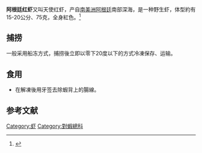 {{expand|time=2016-07-06T11:43:59+00:00}}
{{refimprove|time=2016-07-06T11:43:59+00:00}}
'''阿根廷红虾'''又叫天使红虾，产自[[南美洲|南美洲]][[阿根廷|阿根廷]]南部深海，是一种野生虾，体型約有15-20公分、75克，全身紅色。<ref>{{Cite web |url=http://www.sfgc.com.cn/html/scpgl/zby_1639_10.html |title=【自捕鱼】阿根廷红虾宝贝详情 |access-date=2016-07-06 |archive-url=https://web.archive.org/web/20160815035109/http://www.sfgc.com.cn/html/scpgl/zby_1639_10.html |archive-date=2016-08-15 |dead-url=yes }}</ref>

== 捕捞 ==
一般采用船冻方式，捕捞後立即以零下20度以下的方式冷凍保存、运输。

== 食用 ==
*在解凍後用牙签去除蝦背上的腸線。

== 参考文献 ==
{{Reflist|2}}

[[Category:虾|Category:虾]]
[[Category:對蝦總科|Category:對蝦總科]]